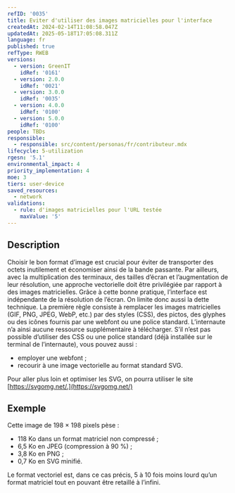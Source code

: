 ```yaml
---
refID: '0035'
title: Eviter d'utiliser des images matricielles pour l'interface
createdAt: 2024-02-14T11:08:58.047Z
updatedAt: 2025-05-18T17:05:08.311Z
language: fr
published: true
refType: RWEB
versions:
  - version: GreenIT
    idRef: '0161'
  - version: 2.0.0
    idRef: '0021'
  - version: 3.0.0
    idRef: '0035'
  - version: 4.0.0
    idRef: '0100'
  - version: 5.0.0
    idRef: '0100'
people: TBDs
responsible:
  - responsible: src/content/personas/fr/contributeur.mdx
lifecycle: 5-utilization
rgesn: '5.1'
environmental_impact: 4
priority_implementation: 4
moe: 3
tiers: user-device
saved_resources:
  - network
validations:
  - rule: d'images matricielles pour l'URL testée
    maxValue: '5'
---
```


## Description

Choisir le bon format d’image est crucial pour éviter de transporter des octets inutilement et économiser ainsi de la bande passante.
Par ailleurs, avec la multiplication des terminaux, des tailles d’écran et l’augmentation de leur résolution, une approche vectorielle
doit être privilégiée par rapport à des images matricielles.
Grâce à cette bonne pratique, l’interface est indépendante de la résolution de l’écran. On limite donc aussi la dette technique.
La première règle consiste à remplacer les images matricielles (GIF, PNG, JPEG, WebP, etc.) par des styles (CSS), des pictos,
des glyphes ou des icônes fournis par une webfont ou une police standard. L’internaute n’a ainsi aucune ressource supplémentaire à télécharger.
S’il n’est pas possible d’utiliser des CSS ou une police standard (déjà installée sur le terminal de l’internaute), vous pouvez aussi :

* employer une webfont ;
* recourir à une image vectorielle au format standard SVG.

Pour aller plus loin et optimiser les SVG, on pourra utiliser le site [https://svgomg.net/.](https://svgomg.net/)

## Exemple

<PositionableImage position="block" imgWidth="twoThirdWidth" zoomable={false} src="/src/assets/fiches/0035/img.png" alt="Exemple bitmap" caption="Exemple bitmap" />

Cette image de 198 × 198 pixels pèse :

* 118 Ko dans un format matriciel non compressé ;
* 6,5 Ko en JPEG (compression à 90 %) ;
* 3,8 Ko en PNG ;
* 0,7 Ko en SVG minifié.

Le format vectoriel est, dans ce cas précis, 5 à 10 fois moins lourd qu’un format matriciel tout en pouvant être retaillé à l’infini.
